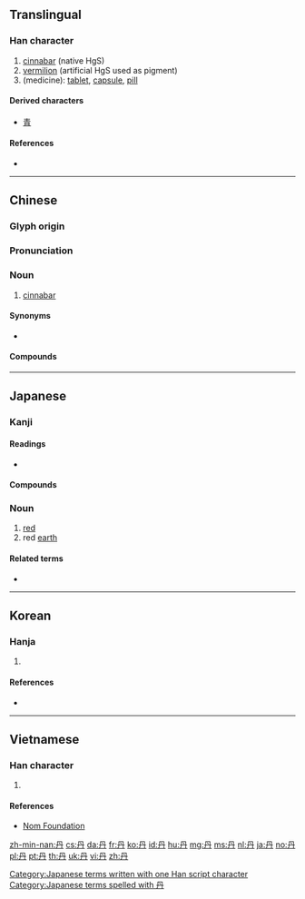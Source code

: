 {{character info/new}}
{{also|丼|开}}<!-- may be replaced by zh-forms -->
==Translingual==

===Han character===
{{Han char|rn=3|rad=丶|as=03|sn=4|four=77440|canj=BY|ids=⿻冂亠}}

# [[cinnabar]] (native HgS)
# [[vermilion]] (artificial HgS used as pigment)
# (medicine): [[tablet]], [[capsule]], [[pill]]

====Derived characters====
* [[青]] <!-- See etymology -->

====References====
* {{Han ref|kx=0080.160|dkj=00099|dj=0162.220|hdz=10044.010|uh=4E39|ud=20025|bh=A4A6|bd=42150}}

----

==Chinese==
{{zh-forms}}

===Glyph origin===
{{Han etym}}

===Pronunciation===
{{zh-pron
|m=dān
|c=daan1
|mn=tan
|mn-t=dang1
|mc=y
|oc=y
|ma=
|cat=n
}}

===Noun===
{{zh-noun}}

# [[cinnabar]]

====Synonyms====
* {{zh-l|朱砂|cinnabar}}

====Compounds====
{{zh-der|丹巴|丹麥|定坤丹|靈寶護心丹|牡丹|丹田}}

----

==Japanese==

===Kanji===
{{ja-kanji|grade=c|rs=丶03}}

====Readings====
* {{ja-readings|goon=[[たん]] ([[tan]])|kanon=[[たん]] ([[tan]])|kun=[[あか]] ([[aka]]), [[に]] ([[ni]])}}

====Compounds====
{{der5
| {{ja-r|丹桂|たんけい}}: {{vern|golden osmanthus}} (''[[Osmanthus fragrans]]'')
| {{ja-r|丹花|たんか}}
| {{ja-r|丹砂|たんしゃ}}
| {{ja-r|丹朱|たんしゅ}}
| {{ja-r|丹色|に.いろ}}
| {{ja-r|丹精|たんせい}}, {{ja-r|丹誠|たんせい}}
| {{ja-r|丹青|たんせい}}
| {{ja-r|丹前|たんぜん}}
| {{ja-r|丹頂|たんちょう}}
| {{ja-r|丹田|たんでん}}
| {{ja-r|丹毒|たんどく}}
| {{ja-r|丹念|たんねん}}
| {{ja-r|丹碧|たんぺき}}
}}

===Noun===
{{ja-noun|に}}

# [[red]]
# red [[earth]]

====Related terms====
* {{ja-r|丹塗り|にぬり}}

[[Category:Japanese terms written with one Han script character]]
[[Category:Japanese terms spelled with 丹]]

----

==Korean==

===Hanja===
{{ko-hanja|hangeul=[[단]], [[란]] (난)|rv=dan, ran (nan)|mr=tan, ran (nan)|eumhun=[[붉을]], [[정성스러울]]|ehrv=bulgeun, jeongseongsureoul|ehmr=pulgǔn, jǒngsǒngsǔrǒul|ehy=}}

# {{defn|lang=ko|sort=丶03}}

====References====
* {{Hanja ref|nav=8788}}

----

==Vietnamese==

===Han character===
{{vi-hantu|[[đam]], [[đan]], [[đơn]]|rs=丶03}}

# {{defn|lang=vi|sort=丶03}}

====References====
* [http://nomfoundation.org/common/nom_details.php?codepoint=4e39 Nom Foundation]

[[zh-min-nan:丹]]
[[cs:丹]]
[[da:丹]]
[[fr:丹]]
[[ko:丹]]
[[id:丹]]
[[hu:丹]]
[[mg:丹]]
[[ms:丹]]
[[nl:丹]]
[[ja:丹]]
[[no:丹]]
[[pl:丹]]
[[pt:丹]]
[[th:丹]]
[[uk:丹]]
[[vi:丹]]
[[zh:丹]]